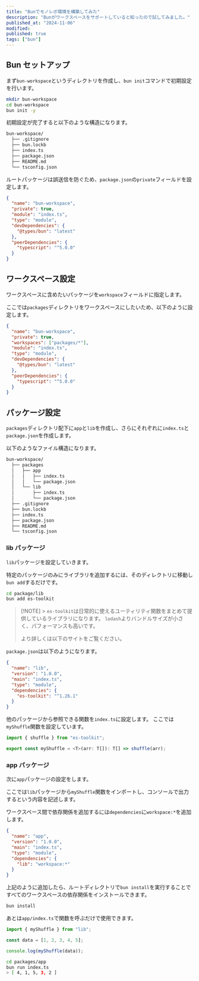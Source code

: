 ```yaml
---
title: "Bunでモノレポ環境を構築してみた"
description: "Bunがワークスペースをサポートしていると知ったので試してみました。"
published_at: "2024-11-06"
modified:
published: true
tags: ["bun"]
---
```


## Bun セットアップ

まず`bun-workspace`というディレクトリを作成し、`bun init`コマンドで初期設定を行います。

```bash
mkdir bun-workspace
cd bun-workspace
bun init -y
```

初期設定が完了すると以下のような構造になります。

```bash
bun-workspace/
  ├── .gitignore
  ├── bun.lockb
  ├── index.ts
  ├── package.json
  ├── README.md
  └── tsconfig.json
```

ルートパッケージは誤送信を防ぐため、`package.json`の`private`フィールドを設定します。

```json title="package.json"
{
  "name": "bun-workspace",
  "private": true,
  "module": "index.ts",
  "type": "module",
  "devDependencies": {
    "@types/bun": "latest"
  },
  "peerDependencies": {
    "typescript": "^5.0.0"
  }
}
```

## ワークスペース設定

ワークスペースに含めたいパッケージを`workspace`フィールドに指定します。

ここでは`packages`ディレクトリをワークスペースにしたいため、以下のように設定します。

```json title="package.json"
{
  "name": "bun-workspace",
  "private": true,
  "workspaces": ["packages/*"],
  "module": "index.ts",
  "type": "module",
  "devDependencies": {
    "@types/bun": "latest"
  },
  "peerDependencies": {
    "typescript": "^5.0.0"
  }
}
```

## パッケージ設定

`packages`ディレクトリ配下に`app`と`lib`を作成し、さらにそれぞれに`index.ts`と`package.json`を作成します。

以下のようなファイル構造になります。

```bash
bun-workspace/
  ├── packages
  │   ├── app
  │   │   ├── index.ts
  │   │   └── package.json
  │   └── lib
  │       ├── index.ts
  │       └── package.json
  ├── .gitignore
  ├── bun.lockb
  ├── index.ts
  ├── package.json
  ├── README.md
  └── tsconfig.json
```

### lib パッケージ

`lib`パッケージを設定していきます。

特定のパッケージのみにライブラリを追加するには、そのディレクトリに移動し`bun add`するだけです。

```bash
cd package/lib
bun add es-toolkit
```

> [!NOTE] > `es-toolkit`は日常的に使えるユーティリティ関数をまとめて提供しているライブラリになります。
> `lodash`よりバンドルサイズが小さく、パフォーマンスも高いです。
>
> より詳しくは以下のサイトをご覧ください。
>
> <LinkCard url="https://es-toolkit.slash.page/" />

`package.json`は以下のようになります。

```json title="packages/lib/pakcage.json"
{
  "name": "lib",
  "version": "1.0.0",
  "main": "index.ts",
  "type": "module",
  "dependencies": {
    "es-toolkit": "^1.26.1"
  }
}
```

他のパッケージから参照できる関数を`index.ts`に設定します。
ここでは`myShuffle`関数を設定しています。

```ts title="packages/lib/index.ts"
import { shuffle } from "es-toolkit";

export const myShuffle = <T>(arr: T[]): T[] => shuffle(arr);
```

### app パッケージ

次に`app`パッケージの設定をします。

ここでは`lib`パッケージから`myShuffle`関数をインポートし、コンソールで出力するという内容を記述します。

ワークスペース間で依存関係を追加するには`dependencies`に`workspace:*`を追加します。

```json title="packages/app/pakcage.json"
{
  "name": "app",
  "version": "1.0.0",
  "main": "index.ts",
  "type": "module",
  "dependencies": {
    "lib": "workspace:*"
  }
}
```

上記のように追加したら、ルートディレクトリで`bun install`を実行することですべてのワークスペースの依存関係をインストールできます。

```bash
bun install
```

あとは`app/index.ts`で関数を呼ぶだけで使用できます。

```ts title="packages/app/index.ts"
import { myShuffle } from "lib";

const data = [1, 2, 3, 4, 5];

console.log(myShuffle(data));
```

```bash
cd packages/app
bun run index.ts
> [ 4, 1, 5, 3, 2 ]
```
